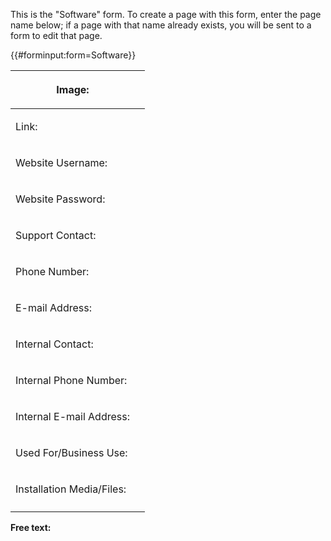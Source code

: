 <noinclude>
This is the "Software" form.
To create a page with this form, enter the page name below;
if a page with that name already exists, you will be sent to a form to edit that page.


{{#forminput:form=Software}}

</noinclude><includeonly>
<div id="wikiPreview" style="display: none; padding-bottom: 25px; margin-bottom: 25px; border-bottom: 1px solid #AAAAAA;"></div>
{{{for template|Software}}}
{| class="formtable"
! Image: 
| {{{field|Image|uploadable}}}
|-
! Link:
| {{{field|Link}}}
|-
! Website Username: 
| {{{field|Website Username}}}
|-
! Website Password: 
| {{{field|Website Password}}}
|-
! Support Contact: 
| {{{field|Support Contact}}}
|-
! Phone Number: 
| {{{field|Phone Number}}}
|-
! E-mail Address: 
| {{{field|E-mail Address}}}
|-
! Internal Contact: 
| {{{field|Internal Contact}}}
|-
! Internal Phone Number: 
| {{{field|Internal Phone Number}}}
|-
! Internal E-mail Address: 
| {{{field|Internal E-mail Address}}}
|-
! Used For/Business Use: 
| {{{field|Used For/Business Use}}}
|-
! Installation Media/Files: 
| {{{field|Installation Media/Files}}}
|-
|}
{{{end template}}}

'''Free text:'''

{{{standard input|free text|rows=10}}}


{{{standard input|summary}}}

{{{standard input|minor edit}}} {{{standard input|watch}}}

{{{standard input|save}}} {{{standard input|preview}}} {{{standard input|changes}}} {{{standard input|cancel}}}
</includeonly>